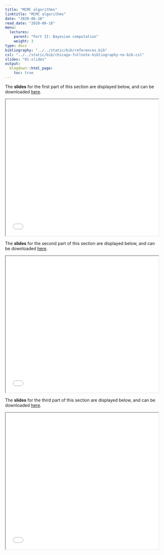 ```yaml
---
title: "MCMC algorithms"
linktitle: "MCMC algorithms"
date: "2020-06-18"
read_date: "2020-06-18"
menu:
  lectures:
    parent: "Part II: Bayesian computation"
    weight: 3
type: docs
bibliography: "../../static/bib/references.bib"
csl: "../../static/bib/chicago-fullnote-bibliography-no-bib.csl"
slides: "01-slides"
output:
  blogdown::html_page:
    toc: true
---
```

The **slides** for the first part of this section are displayed below, and can be downloaded [here](/slides/slidesMCMCMarkovChains.pdf).

<iframe src="/slides/slidesMCMCMarkovChains.pdf##view=fit" width="100%" height=450>

This browser does not support PDFs. Please download the PDF to view it: Download PDF

</iframe>


The **slides** for the second part of this section are displayed below, and can be downloaded [here](/slides/slidesMCMCgeneral.pdf).

<iframe src="/slides/slidesMCMCgeneral.pdf##view=fit" width="100%" height=450>

This browser does not support PDFs. Please download the PDF to view it: Download PDF

</iframe>



The **slides** for the third part of this section are displayed below, and can be downloaded [here](/slides/slidesMCMCMHGibbs.pdf).

<iframe src="/slides/slidesMCMCMHGibbs.pdf##view=fit" width="100%" height=450>

This browser does not support PDFs. Please download the PDF to view it: Download PDF

</iframe>
